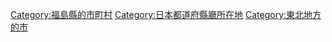 {{Commonscat|Fukushima, Fukushima}}

{{DEFAULTSORT:Fukushima-shi}}
[[Category:福島縣的市町村|Category:福島縣的市町村]]
[[Category:日本都道府縣廳所在地|Category:日本都道府縣廳所在地]]
[[Category:東北地方的市|Category:東北地方的市]]